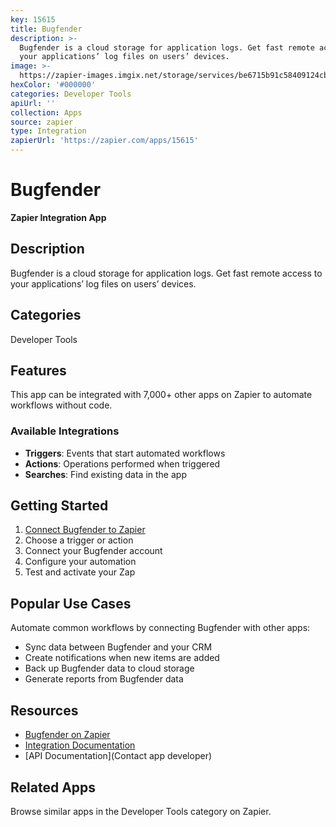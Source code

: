 ```yaml
---
key: 15615
title: Bugfender
description: >-
  Bugfender is a cloud storage for application logs. Get fast remote access to
  your applications’ log files on users’ devices.
image: >-
  https://zapier-images.imgix.net/storage/services/be6715b91c58409124cbe701ada4f70d.png?auto=format%2Ccompress&ixlib=python-3.0.0&q=50
hexColor: '#000000'
categories: Developer Tools
apiUrl: ''
collection: Apps
source: zapier
type: Integration
zapierUrl: 'https://zapier.com/apps/15615'
---
```

# Bugfender

**Zapier Integration App**

## Description

Bugfender is a cloud storage for application logs. Get fast remote access to your applications’ log files on users’ devices.

## Categories

Developer Tools

## Features

This app can be integrated with 7,000+ other apps on Zapier to automate workflows without code.

### Available Integrations

- **Triggers**: Events that start automated workflows
- **Actions**: Operations performed when triggered
- **Searches**: Find existing data in the app

## Getting Started

1. [Connect Bugfender to Zapier](https://zapier.com/apps/15615)
2. Choose a trigger or action
3. Connect your Bugfender account
4. Configure your automation
5. Test and activate your Zap

## Popular Use Cases

Automate common workflows by connecting Bugfender with other apps:

- Sync data between Bugfender and your CRM
- Create notifications when new items are added
- Back up Bugfender data to cloud storage
- Generate reports from Bugfender data

## Resources

- [Bugfender on Zapier](https://zapier.com/apps/15615)
- [Integration Documentation](https://zapier.com/apps/15615/integrations)
- [API Documentation](Contact app developer)

## Related Apps

Browse similar apps in the Developer Tools category on Zapier.
